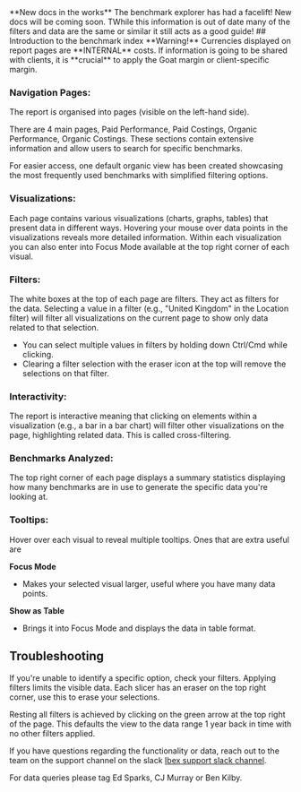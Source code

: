 
<Callout type="warning" emoji="⚙️"> 
    **New docs in the works** The benchmark explorer has had a facelift! New docs will be coming soon. TWhile this information is out of date many of the filters and data are the same or similar it still acts as a good guide!     
</Callout>
## Introduction to the benchmark index
 
<Callout type="error" emoji="🛑">
  **Warning!** Currencies displayed on report pages are **INTERNAL** costs. If information is going to be shared with clients, it is **crucial** to apply the Goat margin or client-specific margin.
</Callout>

### Navigation Pages:

The report is organised into pages (visible on the left-hand side).

There are 4 main pages, Paid Performance, Paid Costings, Organic Performance, Organic Costings. These sections contain extensive information and allow users to search for specific benchmarks.

For easier access, one default organic view has been created showcasing the most frequently used benchmarks with simplified filtering options.

### Visualizations:

Each page contains various visualizations (charts, graphs, tables) that present data in different ways. Hovering your mouse over data points in the visualizations reveals more detailed information. Within each visualization you can also enter into Focus Mode available at the top right corner of each visual.

### Filters:

The white boxes at the top of each page are filters. They act as filters for the data. Selecting a value in a filter (e.g., "United Kingdom" in the Location filter) will filter all visualizations on the current page to show only data related to that selection.

*   You can select multiple values in filters by holding down Ctrl/Cmd while clicking.
*   Clearing a filter selection with the eraser icon at the top will remove the selections on that filter.

### Interactivity:

The report is interactive meaning that clicking on elements within a visualization (e.g., a bar in a bar chart) will filter other visualizations on the page, highlighting related data. This is called cross-filtering.

### Benchmarks Analyzed:

The top right corner of each page displays a summary statistics displaying how many benchmarks are in use to generate the specific data you're looking at.

### Tooltips:
Hover over each visual to reveal multiple tooltips. Ones that are extra useful are

**Focus Mode**
*   Makes your selected visual larger, useful where you have many data points.

**Show as Table**
*   Brings it into Focus Mode and displays the data in table format.

  

## Troubleshooting

If you're unable to identify a specific option, check your filters. Applying filters limits the visible data. Each slicer has an eraser on the top right corner, use this to erase your selections.


Resting all filters is achieved by clicking on the green arrow at the top right of the page. This defaults the view to the data range 1 year back in time with no other filters applied.
 
If you have questions regarding the functionality or data, reach out to the team on the support channel on the slack [Ibex support slack channel](https://thegoatagency.slack.com/archives/C089WQJ69LM).

For data queries please tag Ed Sparks, CJ Murray or Ben Kilby.  